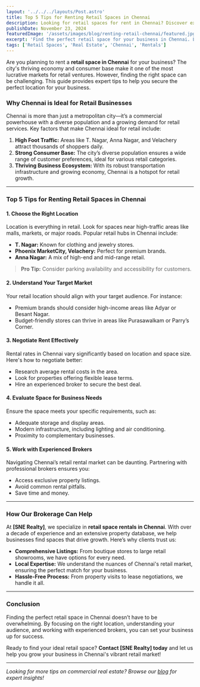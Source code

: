 ```yaml
--- 
layout: '../../../layouts/Post.astro' 
title: Top 5 Tips for Renting Retail Spaces in Chennai 
description: Looking for retail spaces for rent in Chennai? Discover expert tips to find the best location, negotiate rates, and grow your business in Chennai's bustling market. 
publishDate: November 23, 2024 
featuredImage: '/assets/images/blog/renting-retail-chennai/featured.jpg' 
excerpt: 'Find the perfect retail space for your business in Chennai. Learn how to choose the best location, negotiate rents, and avoid common pitfalls.' 
tags: ['Retail Spaces', 'Real Estate', 'Chennai', 'Rentals'] 
---
```


Are you planning to rent a **retail space in Chennai** for your business? The city's thriving economy and consumer base make it one of the most lucrative markets for retail ventures. However, finding the right space can be challenging. This guide provides expert tips to help you secure the perfect location for your business.

### Why Chennai is Ideal for Retail Businesses

Chennai is more than just a metropolitan city—it’s a commercial powerhouse with a diverse population and a growing demand for retail services. Key factors that make Chennai ideal for retail include:

1. **High Foot Traffic:** Areas like T. Nagar, Anna Nagar, and Velachery attract thousands of shoppers daily.  
2. **Strong Consumer Base:** The city’s diverse population ensures a wide range of customer preferences, ideal for various retail categories.  
3. **Thriving Business Ecosystem:** With its robust transportation infrastructure and growing economy, Chennai is a hotspot for retail growth.

---

### Top 5 Tips for Renting Retail Spaces in Chennai

#### 1. **Choose the Right Location**
Location is everything in retail. Look for spaces near high-traffic areas like malls, markets, or major roads. Popular retail hubs in Chennai include:  
- **T. Nagar:** Known for clothing and jewelry stores.  
- **Phoenix MarketCity, Velachery:** Perfect for premium brands.  
- **Anna Nagar:** A mix of high-end and mid-range retail.  

> **Pro Tip:** Consider parking availability and accessibility for customers.

#### 2. **Understand Your Target Market**
Your retail location should align with your target audience. For instance:  
- Premium brands should consider high-income areas like Adyar or Besant Nagar.  
- Budget-friendly stores can thrive in areas like Purasawalkam or Parry’s Corner.  

#### 3. **Negotiate Rent Effectively**
Rental rates in Chennai vary significantly based on location and space size. Here's how to negotiate better:  
- Research average rental costs in the area.  
- Look for properties offering flexible lease terms.  
- Hire an experienced broker to secure the best deal.

#### 4. **Evaluate Space for Business Needs**
Ensure the space meets your specific requirements, such as:  
- Adequate storage and display areas.  
- Modern infrastructure, including lighting and air conditioning.  
- Proximity to complementary businesses.

#### 5. **Work with Experienced Brokers**
Navigating Chennai’s retail rental market can be daunting. Partnering with professional brokers ensures you:  
- Access exclusive property listings.  
- Avoid common rental pitfalls.  
- Save time and money.

---

### How Our Brokerage Can Help

At **[SNE Realty]**, we specialize in **retail space rentals in Chennai**. With over a decade of experience and an extensive property database, we help businesses find spaces that drive growth. Here’s why clients trust us:

- **Comprehensive Listings:** From boutique stores to large retail showrooms, we have options for every need.  
- **Local Expertise:** We understand the nuances of Chennai's retail market, ensuring the perfect match for your business.  
- **Hassle-Free Process:** From property visits to lease negotiations, we handle it all.

---

### Conclusion

Finding the perfect retail space in Chennai doesn’t have to be overwhelming. By focusing on the right location, understanding your audience, and working with experienced brokers, you can set your business up for success.  

Ready to find your ideal retail space? **Contact [SNE Realty] today** and let us help you grow your business in Chennai's vibrant retail market!


---

*Looking for more tips on commercial real estate? Browse our [blog](https://snechennai.com/blog/) for expert insights!*
